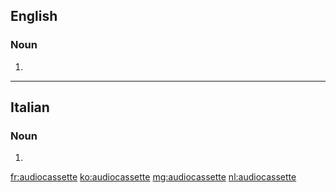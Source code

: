 ==English==

===Noun===
{{en-noun}}

# {{alternative form of|audio cassette}}

----

==Italian==

===Noun===
{{head|it}} {{f}}

# {{plural of|audiocassetta|lang=it}}

[[fr:audiocassette]]
[[ko:audiocassette]]
[[mg:audiocassette]]
[[nl:audiocassette]]